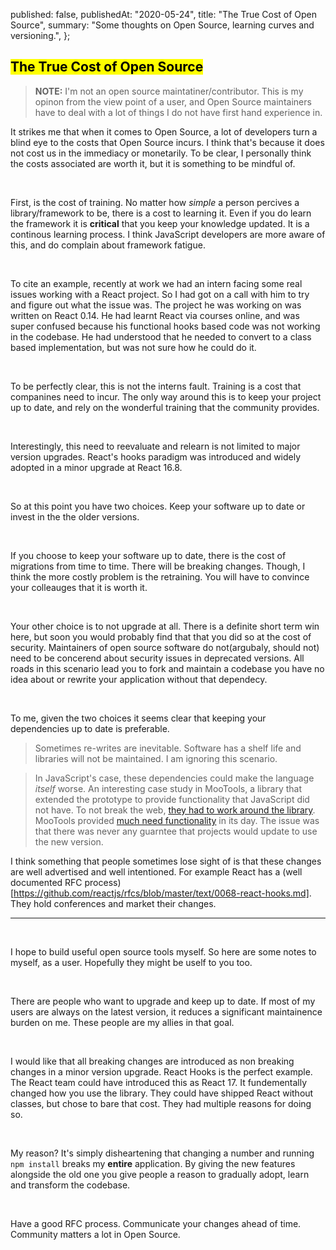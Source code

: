 
  published: false,
  publishedAt: "2020-05-24",
  title: "The True Cost of Open Source",
  summary: "Some thoughts on Open Source, learning curves and versioning.",
};

<Head
  title={meta.title}
  description={meta.description}
  image="open-source-seo.png"
/>

## <Mark> The True Cost of Open Source </Mark>

> **NOTE:** I'm not an open source maintatiner/contributor.
> This is my opinon from the view point of a user, and Open Source maintainers have to deal
> with a lot of things I do not have first hand experience in.

It strikes me that when it comes to Open Source, a lot of developers turn a blind eye to the costs that
Open Source incurs. I think that's because it does not cost us in the immediacy or monetarily. To be clear, I personally
think the costs associated are worth it, but it is something to be mindful of.

<br />

First, is the cost of training. No matter how _simple_ a person percives a library/framework to be, there is a cost to
learning it. Even if you do learn the framework it is **critical** that you keep your knowledge updated. It is a
continous learning process. I think JavaScript developers are more aware of this, and do complain about framework fatigue.

<br />

To cite an example, recently at work we had an intern facing some real issues working with a React project. So I had got on
a call with him to try and figure out what the issue was. The project he was working on was written on React 0.14. He had
learnt React via courses online, and was super confused because his functional hooks based code was not working in the
codebase. He had understood that he needed to convert to a class based implementation, but was not sure how he could do it.

<br />

To be perfectly clear, this is not the interns fault. Training is a cost that companines need to incur. The only way around this
is to keep your project up to date, and rely on the wonderful training that the community provides.

<br />

Interestingly, this need to reevaluate and relearn is not limited to major version upgrades. React's hooks paradigm was introduced
and widely adopted in a minor upgrade at React 16.8.

<br />

So at this point you have two choices. Keep your software up to date or invest in the the older versions.

<br />

If you choose to keep your software up to date, there is the cost of migrations from time to time. There will be breaking changes.
Though, I think the more costly problem is the retraining. You will have to convince your colleauges that it is worth it.

<br />

Your other choice is to not upgrade at all. There is a definite short term win here, but soon you would probably find that that
you did so at the cost of security. Maintainers of open source software do not(argubaly, should not) need to be concerend about
security issues in deprecated versions. All roads in this scenario lead you to fork and maintain a codebase you have no idea about
or rewrite your application without that dependecy.

<br />

To me, given the two choices it seems clear that keeping your dependencies up to date is preferable.

> Sometimes re-writes are inevitable. Software has a shelf life and libraries will not be maintained. I am ignoring this scenario.

> In JavaScript's case, these dependencies could make the language _itself_ worse. An interesting case study in MooTools, a library
> that extended the prototype to provide functionality that JavaScript did not have. To not break the web,
> [they had to work around the library](https://esdiscuss.org/topic/having-a-non-enumerable-array-prototype-contains-may-not-be-web-compatible?ck_subscriber_id=684676322).
> MooTools provided [much need functionality](https://gist.github.com/fakedarren/28953b01e455078fb4f8) in its day. The issue was that
> there was never any guarntee that projects would update to use the new version.

I think something that people sometimes lose sight of is that these changes are well advertised and well intentioned. For
example React has a (well documented RFC process)[https://github.com/reactjs/rfcs/blob/master/text/0068-react-hooks.md]. They hold
conferences and market their changes.

---

<br />

I hope to build useful open source tools myself. So here are some notes to myself, as a user. Hopefully they might be uself to you too.

<br />

There are people who want to upgrade and keep up to date. If most of my users are always on the latest version, it reduces a significant
maintainence burden on me. These people are my allies in that goal.

<br />

I would like that all breaking changes are introduced as non breaking changes in a minor version upgrade. React Hooks is the perfect example.
The React team could have introduced this as React 17. It fundementally changed how you use the library. They could have shipped React without classes,
but chose to bare that cost. They had multiple reasons for doing so.

<br />

My reason? It's simply disheartening that changing a number and running `npm install` breaks my **entire** application. By giving the new
features alongside the old one you give people a reason to gradually adopt, learn and transform the codebase.

<br />

Have a good RFC process. Communicate your changes ahead of time. Community matters a lot in Open Source.
